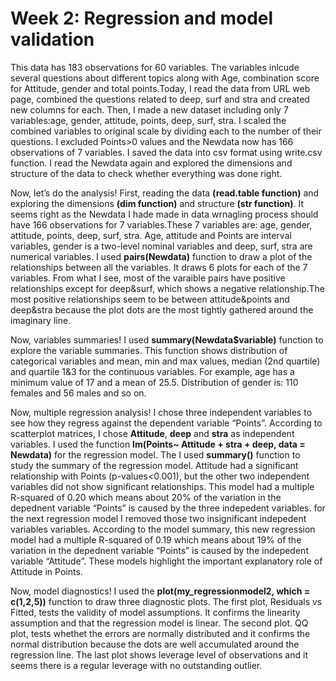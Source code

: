 # Week 2: Regression and model validation
This data has 183 observations for 60 variables. The variables inlcude several questions about different topics along with Age, combination score for Attitude, gender and total points.Today, I read the data from URL web page, combined the questions related to deep, surf and stra and created new columns for each. Then, I made a new dataset including only 7 variables:age, gender, attitude, points, deep, surf, stra. I scaled the combined variables to original scale by dividing each to the number of their questions. I excluded Points>0 values and the Newdata now has 166 observations of 7 variables. I saved the data into csv format using write.csv function. I read the Newdata again and explored the dimensions and structure of the data to check whether everything was done right.

Now, let's do the analysis!
First, reading the data **(read.table function)** and exploring the dimensions **(dim function)** and structure **(str function)**. It seems right as the Newdata I hade made in data wrnagling process should have 166 observations for 7 variables.These 7 variables are: age, gender, attitude, points, deep, surf, stra. Age, attitude and Points are interval variables, gender is a two-level nominal variables and deep, surf, stra are numerical variables. 
I used **pairs(Newdata)** function to draw a plot of the relationships between all the variables. It draws 6 plots for each of the 7 variables. From what I see, most of the varaible pairs have positive relationships except for deep&surf, which shows a negative relationship.The most positive relationships seem to be between attitude&points and deep&stra because the plot dots are the most tightly gathered around the imaginary line.

Now, variables summaries!
I used **summary(Newdata$variable)** function to explore the variable summaries. This function shows distribution of categorical variables and mean, min and max values, median (2nd quartile) and quartile 1&3 for the continuous variables. For example, age has a minimum value of 17 and a mean of 25.5. Distribution of gender is: 110 females and 56 males and so on.

Now, multiple regression analysis!
I chose three independent variables to see how they regress against the dependent variable "Points". According to scatterplot matrices, I chose **Attitude**, **deep** and **stra** as independent variables. I used the function **lm(Points~ Attitude + stra + deep, data = Newdata)** for the regression model. The I used **summary()** function to study the summary of the regression model. Attitude had a significant relationship with Points (p-values<0.001), but the other two independent variables did not show significant relationships. This model had a multiple R-squared of 0.20 which means about 20% of the variation in the depednent variable "Points" is caused by the three indepedent variables. for the next regression model I removed those two insignificant indepedent variables variables. According to the model summary, this new regression model had a multiple R-squared of 0.19 which means about 19% of the variation in the depednent variable "Points" is caused by the indepedent variable "Attitude". These models highlight the important explanatory role of Attitude in Points. 

Now, model diagnostics!
I used the **plot(my_regressionmodel2, which = c(1,2,5))** function to draw three diagnostic plots. The first plot, Residuals vs Fitted, tests the validity of model assumptions. It confirms the linearity assumption and that the regression model is linear. The second plot. QQ plot, tests whethet the errors are normally distributed and it confirms the normal distribution because the dots are well accumulated around the regression line. The last plot shows leverage level of observations and it seems there is a regular leverage with no outstanding outlier. 